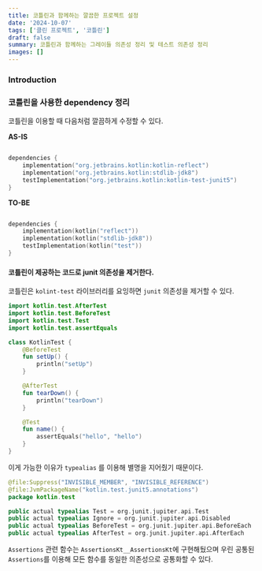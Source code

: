 ```yaml
---
title: 코틀린과 함께하는 깔끔한 프로젝트 설정
date: '2024-10-07'
tags: ['클린 프로젝트', '코틀린']
draft: false
summary: 코틀린과 함께하는 그레이들 의존성 정리 및 테스트 의존성 정리
images: []
---
```


### Introduction

<TOCInline toc={props.toc} exclude="Introduction" />

### 코틀린을 사용한 dependency 정리

코틀린을 이용할 때 다음처럼 깔끔하게 수정할 수 있다.

**AS-IS**

```kotlin

dependencies {
	implementation("org.jetbrains.kotlin:kotlin-reflect")
	implementation("org.jetbrains.kotlin:stdlib-jdk8")
	testImplementation("org.jetbrains.kotlin:kotlin-test-junit5")
}

```

**TO-BE**

```kotlin

dependencies {
    implementation(kotlin("reflect"))
    implementation(kotlin("stdlib-jdk8"))
    testImplementation(kotlin("test"))
}
```

#### 코틀린이 제공하는 코드로 junit 의존성을 제거한다.

코틀린은 `kolint-test` 라이브러리를 요잉하면 `junit` 의존성을 제거할 수 있다.

```kotlin
import kotlin.test.AfterTest
import kotlin.test.BeforeTest
import kotlin.test.Test
import kotlin.test.assertEquals

class KotlinTest {
    @BeforeTest
    fun setUp() {
        println("setUp")
    }

    @AfterTest
    fun tearDown() {
        println("tearDown")
    }

    @Test
    fun name() {
        assertEquals("hello", "hello")
    }
}

```

이게 가능한 이유가 `typealias` 를 이용해 별명을 지어줬기 때문이다.

```kotlin
@file:Suppress("INVISIBLE_MEMBER", "INVISIBLE_REFERENCE")
@file:JvmPackageName("kotlin.test.junit5.annotations")
package kotlin.test

public actual typealias Test = org.junit.jupiter.api.Test
public actual typealias Ignore = org.junit.jupiter.api.Disabled
public actual typealias BeforeTest = org.junit.jupiter.api.BeforeEach
public actual typealias AfterTest = org.junit.jupiter.api.AfterEach

```

`Assertions` 관련 함수는 `AssertionsKt__AssertionsKt`에 구현해뒀으며 우린 공통된 `Assertions`를 이용해 모든 함수를 동일한 의존성으로 공통화할 수 있다.
